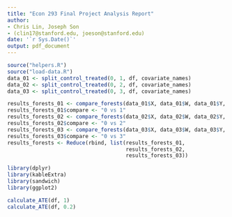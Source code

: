```yaml
---
title: "Econ 293 Final Project Analysis Report"
author: 
- Chris Lin, Joseph Son
- (clin17@stanford.edu, joeson@stanford.edu)
date: '`r Sys.Date()`'
output: pdf_document
---
```



```r
source("helpers.R")
source("load-data.R")
data_01 <- split_control_treated(0, 1, df, covariate_names)
data_02 <- split_control_treated(0, 2, df, covariate_names)
data_03 <- split_control_treated(0, 3, df, covariate_names)
```

```r
results_forests_01 <- compare_forests(data_01$X, data_01$W, data_01$Y, data_01$ID, 50)
results_forests_01$compare <- "0 vs 1"
results_forests_02 <- compare_forests(data_02$X, data_02$W, data_02$Y, data_02$ID, 50)
results_forests_02$compare <- "0 vs 2"
results_forests_03 <- compare_forests(data_03$X, data_03$W, data_03$Y, data_03$ID, 50)
results_forests_03$compare <- "0 vs 3"
results_forests <- Reduce(rbind, list(results_forests_01, 
                                      results_forests_02, 
                                      results_forests_03))
```

```r
library(dplyr)
library(kableExtra)
library(sandwich)
library(ggplot2)
```

```r
calculate_ATE(df, 1)
calculate_ATE(df, 0.2)
```

